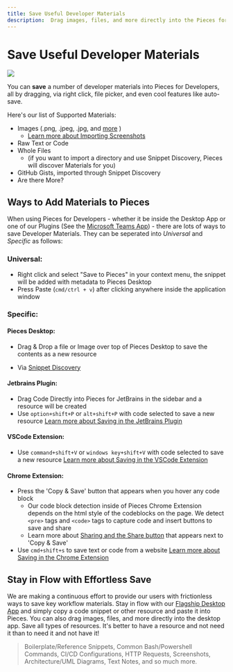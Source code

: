 ```yaml
---
title: Save Useful Developer Materials
description:  Drag images, files, and more directly into the Pieces for Developers Desktop App. Save all types of resources - and they will be available when you need them!
---
```


<link rel="canonical" href="https://docs.pieces.app/product-highlights-and-benefits/saving-useful-developer-materials" />

# Save Useful Developer Materials

<Image zoom src="https://storage.googleapis.com/pieces_static_resources/pfd_wiki/DROP_A_FILE.gif" />

You can **save** a number of developer materials into Pieces for Developers, all by dragging, via right click, file picker, and even cool features like auto-save.

Here's our list of Supported Materials:
- Images (.png, .jpeg, .jpg, and [more](#) )
    - [Learn more about Importing Screenshots](/product-highlights-and-benifits/saving-screenshots)
- Raw Text or Code
- Whole Files
    - (if you want to import a directory and use Snippet Discovery, Pieces will discover Materials for you)
- GitHub Gists, imported through Snippet Discovery
- Are there More?

## Ways to Add Materials to Pieces
When using Pieces for Developers - whether it be inside the Desktop App or one of our Plugins (See the [Microsoft Teams App](#)) - there are lots of ways to save Developer Materials. They can be seperated into _Universal_ and _Specific_ as follows:

### Universal:
- Right click and select "Save to Pieces" in your context menu, the snippet will be added with metadata to Pieces Desktop
- Press Paste (` cmd/ctrl + v `) after clicking anywhere inside the application window

### Specific:

#### Pieces Desktop:
- Drag & Drop a file or Image over top of Pieces Desktop to save the contents as a new resource

- Via [Snippet Discovery](#)

#### Jetbrains Plugin:
- Drag Code Directly into Pieces for JetBrains in the sidebar and a resource will be created
- Use ```option+shift+P``` or ```alt+shift+P``` with code selected to save a new resource
[Learn more about Saving in the JetBrains Plugin](#)

#### VSCode Extension:
- Use ```command+shift+V``` or ```windows key+shift+V``` with code selected to save a new resource
[Learn more about Saving in the VSCode Extension](#)

#### Chrome Extension:
- Press the 'Copy & Save' button that appears when you hover any code block
    - Our code block detection inside of Pieces Chrome Extension depends on the html style of the codeblocks on the page. We detect ```<pre>``` tags and ```<code>``` tags to capture code and insert buttons to save and share
    - Learn more about [Sharing and the Share button](#) that appears next to 'Copy & Save'
- Use ```cmd+shift+s``` to save text or code from a website
[Learn more about Saving in the Chrome Extension](#)

## Stay in Flow with Effortless Save
We are making a continuous effort to provide our users with frictionless ways to save key workflow materials. Stay in flow with our <a target="_blank" href="https://docs.pieces.app/overview">Flagship Desktop App</a> and simply copy a code snippet or other resource and paste it into Pieces. You can also drag images, files, and more directly into the desktop app. Save all types of resources. It's better to have a resource and not need it than to need it and not have it!

> Boilerplate/Reference Snippets, Common Bash/Powershell Commands, CI/CD Configurations, HTTP Requests, Screenshots, Architecture/UML Diagrams, Text Notes, and so much more.


